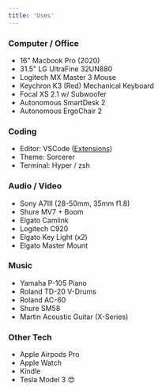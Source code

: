 ```yaml
---
title: 'Uses'
---
```


### Computer / Office

- 16" Macbook Pro (2020)
- 31.5" LG UltraFine 32UN880
- Logitech MX Master 3 Mouse
- Keychron K3 (Red) Mechanical Keyboard
- Focal XS 2.1 w/ Subwoofer
- Autonomous SmartDesk 2
- Autonomous ErgoChair 2

### Coding

- Editor: VSCode ([Extensions](https://github.com/leerob/fastfeedback/blob/master/.vscode/extensions.json))
- Theme: Sorcerer
- Terminal: Hyper / zsh

### Audio / Video

- Sony A7III (28-50mm, 35mm f1.8)
- Shure MV7 + Boom
- Elgato Camlink
- Logitech C920
- Elgato Key Light (x2)
- Elgato Master Mount

### Music

- Yamaha P-105 Piano
- Roland TD-20 V-Drums
- Roland AC-60
- Shure SM58
- Martin Acoustic Guitar (X-Series)

### Other Tech

- Apple Airpods Pro
- Apple Watch
- Kindle
- Tesla Model 3 😍
